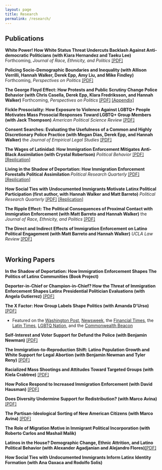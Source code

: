```yaml
---
layout: page
title: Research
permalink: /research/
---
```


## Publications

**White Power! How White Status Threat Undercuts Backlash Against Anti-democratic Politicians (with Kiara Hernandez and Taeku Lee)** Forthcoming, *Journal of Race, Ethnicity, and Politics* [[PDF]](pdfs/pubs/j6_fc.pdf)

**Policing Socio-Demographic Boundaries and Inequality (with Allison Verrilli, Hannah Walker, Derek Epp, Amy Liu, and Mike Findley)** Forthcoming, *Perspectives on Politics* [[PDF]](pdfs/pubs/boundaries_fc.pdf)

**The George Floyd Effect: How Protests and Public Scrutiny Change Police Behavior (with Chris Casella, Derek Epp, Klara Fredriksson, and Hannah Walker)** Forthcoming, *Perspectives on Politics* [[PDF]](pdfs/pubs/depol_fc_2.pdf) [[Appendix]](pdfs/pubs/depol_appendix.pdf)

**Fickle Prosociality: How Exposure to Violence Against LGBTQ+ People Motivates Mass Prosocial Responses Toward LGBTQ+ Group Members (with Jack Thompson)** *American Political Science Review* [[PDF]](pdfs/pubs/pulseapsr.pdf) 

**Consent Searches: Evaluating the Usefulness of a Common and Highly Discretionary Police Practice (with Megan Dias, Derek Epp, and Hannah Walker)** the *Journal of Empirical Legal Studies* [[PDF]](pdfs/pubs/consentfinal.pdf)

**The Wages of Latinidad: How Immigration Enforcement Mitigates Anti-Black Assimilation (with Crystal Robertson)** *Political Behavior* [[PDF]](pdfs/pubs/wages.pdf) [[Replication]](https://doi.org/10.7910/DVN/WG1QRH)

**Living in the Shadow of Deportation: How Immigration Enforcement Forestalls Political Assimilation ** *Political Research Quarterly* [[PDF]](pdfs/pubs/depthreat1.pdf) [[Replication]](https://www.dropbox.com/s/j362qehlr3p2an6/replication_prq.zip?dl=0)

**How Social Ties with Undocumented Immigrants Motivate Latinx Political Participation (first author, with Hannah Walker and Matt Barreto)** *Political Research Quarterly* [[PDF]](pdfs/pubs/prq_cacc.pdf) [[Replication]](https://www.dropbox.com/s/ywh8fwa9ms02nnc/replication_folder.zip?dl=0)

**The Ripple Effect: The Political Consequences of Proximal Contact with Immigration Enforcement (with Matt Barreto and Hannah Walker)** the *Journal of Race, Ethnicity, and Politics* [[PDF]](pdfs/pubs/ripple_effect.pdf)

**The Direct and Indirect Effects of Immigration Enforcement on Latino Political Engagement (with Matt Barreto and Hannah Walker)** *UCLA Law Review* [[PDF]](pdfs/pubs/enforcement_engagement.pdf)
<br> <br> 

## Working Papers

**In the Shadow of Deportation: How Immigration Enforcement Shapes The Politics of Latinx Communities (Book Project)**

**Deporter-in-Chief or Champion-in-Chief? How the Threat of Immigration Enforcement Shapes Latinx Presidential Politician Evaluations (with Angela Gutierrez)**  [[PDF]](pdfs/wps/threatprefs3.pdf)

**The X Factor: How Group Labels Shape Politics (with Amanda D'Urso)**  [[PDF]](pdfs/wps/latinx_project.pdf)

<ul>
  <li>Featured on the [Washington Post](https://www.washingtonpost.com/opinions/2024/11/01/latinx-latinos-trump-democrats/), [Newsweek](https://www.newsweek.com/latinx-latino-voters-donald-trump-1977268), the [Financial Times](https://www.ft.com/content/73a1836d-0faa-4c84-b973-554e2ca3a227), the [Latin Times](https://www.latintimes.com/use-term-latinx-democratic-politicians-costing-them-votes-new-study-claims-564359), [LGBTQ Nation](https://www.lgbtqnation.com/2024/10/latino-voters-are-more-likely-to-oppose-politicians-who-use-the-term-latinx/), and the [Commonwealth Beacon](https://commonwealthbeacon.org/politics/study-finds-use-of-gender-neutral-latinx-by-democratic-pols-is-costing-them-votes/) </li>
</ul>

**Self-Interest and Voter Support for Defund the Police (with Benjamin Newman)** [[PDF]](pdfs/wps/dtp4.pdf)

**The Immigration-to-Reproduction Shift: Latino Population Growth and White Support for Legal Abortion (with Benjamin Newman and Tyler Reny)** [[PDF]](pdfs/wps/abortion.pdf)

**Racialized Mass Shootings and Attitudes Toward Targeted Groups (with Kiela Crabtree)** [[PDF]](pdfs/wps/rviolence.pdf)

**How Police Respond to Increased Immigration Enforcement (with David Hausman)** [[PDF]](pdfs/wps/immigration_policing.pdf)

**Does Diversity Undermine Support for Redistribution? (with Marco Avina)** [[PDF]](pdfs/wps/redistribution.pdf)

**The Partisan-Ideological Sorting of New American Citizens (with Marco Avina)** [[PDF]](pdfs/wps/citsorting.pdf)

**The Role of Migration Motive in Immigrant Political Incorporation (with Roberto Carlos and Mashail Malik)** 

**Latinos in the House? Demographic Change, Ethnic Attrition, and Latino Political Behavior (with Alexander Agadjanian and Alejandro Flores)**[[PDF]](pdfs/wps/ethnic_attrition.pdf) 

**How Social Ties with Undocumented Immigrants Inform Latinx Identity Formation (with Ana Oaxaca and Rodolfo Solis)**